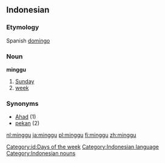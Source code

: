 == Indonesian ==
===Etymology===
Spanish [[domingo]]
===Noun===
'''minggu'''

# [[Sunday]]
# [[week]]

=== Synonyms ===
* [[Ahad]] (1)
* [[pekan]] (2)

[[Category:id:Days of the week]]
[[Category:Indonesian language]]
[[Category:Indonesian nouns]]

[[nl:minggu]]
[[ja:minggu]]
[[pl:minggu]]
[[fi:minggu]]
[[zh:minggu]]